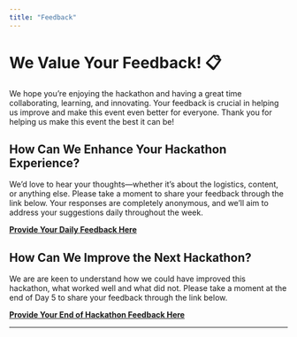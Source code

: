 ```yaml
---
title: "Feedback"
---
```


# We Value Your Feedback! 📋

We hope you're enjoying the hackathon and having a great time collaborating, learning, and innovating. Your feedback is crucial in helping us improve and make this event even better for everyone. Thank you for helping us make this event the best it can be!

## How Can We Enhance Your Hackathon Experience?

We’d love to hear your thoughts—whether it’s about the logistics, content, or anything else. Please take a moment to share your feedback through the link below. Your responses are completely anonymous, and we’ll aim to address your suggestions daily throughout the week.

[**Provide Your Daily Feedback Here**](https://docs.google.com/forms/d/e/1FAIpQLSeAuiKo4E6yFq6-vtqIJpgzE1FihpCjUceFN4HLleWln-lExQ/viewform?usp=header)

## How Can We Improve the Next Hackathon?

We are are keen to understand how we could have improved this hackathon, what worked well and what did not. Please take a moment at the end of Day 5 to share your feedback through the link below. 

[**Provide Your End of Hackathon Feedback Here**](https://docs.google.com/forms/d/e/1FAIpQLSeA2Yo9QkgtmkhdoK-Br9A_VBHHoJ_U3GUWou-75tqLkVW_9A/viewform?usp=header)

---

